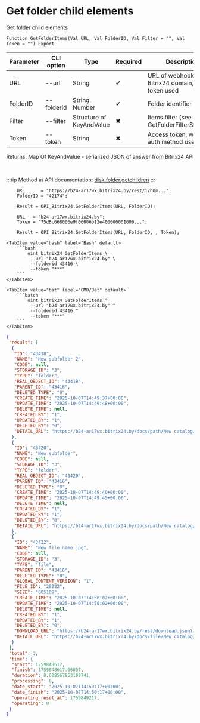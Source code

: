 ﻿---
sidebar_position: 7
description: Get folder child elements and other functions to work with Bitrix24 in the Open Integration Package, a free open-source integration library for 1C:Enterprise 8, OneScript and CLI
keywords: [1C, 1С, 1С:Enterprise, 1С:Enterprise 8.3, API, Integration, Services, Exchange, OneScript, CLI, Bitrix24]
---


# Get folder child elements
 Get folder child elements



`Function GetFolderItems(Val URL, Val FolderID, Val Filter = "", Val Token = "") Export`

  | Parameter | CLI option | Type | Required | Description |
  |-|-|-|-|-|
  | URL | --url | String | &#x2714; | URL of webhook or a Bitrix24 domain, when token used |
  | FolderID | --folderid | String, Number | &#x2714; | Folder identifier |
  | Filter | --filter | Structure of KeyAndValue | &#x2716; | Items filter (see GetFolderFilterStructure) |
  | Token | --token | String | &#x2716; | Access token, when app auth method used |

  
  Returns:  Map Of KeyAndValue - serialized JSON of answer from Bitrix24 API

<br/>

:::tip
Method at API documentation: [disk.folder.getchildren](https://dev.1c-bitrix.ru/rest_help/disk/folder/disk_folder_getchildren.php)
:::
<br/>


```bsl title="1C:Enterprise/OneScript code example"
    URL      = "https://b24-ar17wx.bitrix24.by/rest/1/h0m...";
    FolderID = "42174";

    Result = OPI_Bitrix24.GetFolderItems(URL, FolderID);

    URL   = "b24-ar17wx.bitrix24.by";
    Token = "75d8c668006e9f06006b12e400000001000...";

    Result = OPI_Bitrix24.GetFolderItems(URL, FolderID, , Token);
```
 

 <Tabs>
  
    <TabItem value="bash" label="Bash" default>
        ```bash
            oint bitrix24 GetFolderItems \
             --url "b24-ar17wx.bitrix24.by" \
             --folderid 43416 \
             --token "***"
        ```
    </TabItem>
  
    <TabItem value="bat" label="CMD/Bat" default>
        ```batch
            oint bitrix24 GetFolderItems ^
             --url "b24-ar17wx.bitrix24.by" ^
             --folderid 43416 ^
             --token "***"
        ```
    </TabItem>
</Tabs>


```json title="Result"
{
 "result": [
  {
   "ID": "43418",
   "NAME": "New subfolder 2",
   "CODE": null,
   "STORAGE_ID": "3",
   "TYPE": "folder",
   "REAL_OBJECT_ID": "43418",
   "PARENT_ID": "43416",
   "DELETED_TYPE": "0",
   "CREATE_TIME": "2025-10-07T14:49:37+00:00",
   "UPDATE_TIME": "2025-10-07T14:49:48+00:00",
   "DELETE_TIME": null,
   "CREATED_BY": "1",
   "UPDATED_BY": "1",
   "DELETED_BY": "0",
   "DETAIL_URL": "https://b24-ar17wx.bitrix24.by/docs/path/New catalog/New subfolder 2"
  },
  {
   "ID": "43420",
   "NAME": "New subfolder",
   "CODE": null,
   "STORAGE_ID": "3",
   "TYPE": "folder",
   "REAL_OBJECT_ID": "43420",
   "PARENT_ID": "43416",
   "DELETED_TYPE": "0",
   "CREATE_TIME": "2025-10-07T14:49:40+00:00",
   "UPDATE_TIME": "2025-10-07T14:49:45+00:00",
   "DELETE_TIME": null,
   "CREATED_BY": "1",
   "UPDATED_BY": "1",
   "DELETED_BY": "0",
   "DETAIL_URL": "https://b24-ar17wx.bitrix24.by/docs/path/New catalog/New subfolder"
  },
  {
   "ID": "43432",
   "NAME": "New file name.jpg",
   "CODE": null,
   "STORAGE_ID": "3",
   "TYPE": "file",
   "PARENT_ID": "43416",
   "DELETED_TYPE": "0",
   "GLOBAL_CONTENT_VERSION": "1",
   "FILE_ID": "29222",
   "SIZE": "805189",
   "CREATE_TIME": "2025-10-07T14:50:02+00:00",
   "UPDATE_TIME": "2025-10-07T14:50:02+00:00",
   "DELETE_TIME": null,
   "CREATED_BY": "1",
   "UPDATED_BY": "1",
   "DELETED_BY": "0",
   "DOWNLOAD_URL": "https://b24-ar17wx.bitrix24.by/rest/download.json?auth=0d35e568006e9f06006b12e400000001000007c64edc3ff8cf376c3447f3b8be057a33&token=disk%7CaWQ9NDM0MzImXz0xZ29yVW9mZEJOTEFOQWFTU24xQWtLNnU0Yk52N1ZYbQ%3D%3D%7CImRvd25sb2FkfGRpc2t8YVdROU5ETTBNekltWHoweFoyOXlWVzltWkVKT1RFRk9RV0ZUVTI0eFFXdExOblUwWWs1Mk4xWlliUT09fDBkMzVlNTY4MDA2ZTlmMDYwMDZiMTJlNDAwMDAwMDAxMDAwMDA3YzY0ZWRjM2ZmOGNmMzc2YzM0NDdmM2I4YmUwNTdhMzMi.TQV7e3Y4XI1PEjOf6hKn77nto91JdkHTqaxX6ahjkE0%3D",
   "DETAIL_URL": "https://b24-ar17wx.bitrix24.by/docs/file/New catalog/New file name.jpg"
  }
 ],
 "total": 3,
 "time": {
  "start": 1759848617,
  "finish": 1759848617.60857,
  "duration": 0.608567953109741,
  "processing": 0,
  "date_start": "2025-10-07T14:50:17+00:00",
  "date_finish": "2025-10-07T14:50:17+00:00",
  "operating_reset_at": 1759849217,
  "operating": 0
 }
}
```
